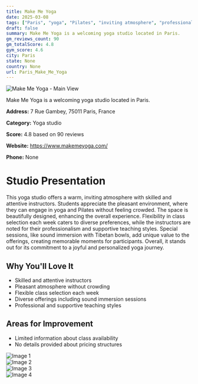 ```yaml
---
title: Make Me Yoga
date: 2025-03-08
tags: ["Paris", "yoga", "Pilates", "inviting atmosphere", "professional instructors", "Paris"]  
draft: false
summary: Make Me Yoga is a welcoming yoga studio located in Paris.
gm_reviews_count: 90
gm_totalScore: 4.8
gym_score: 4.6
city: Paris
state: None
country: None
url: Paris_Make_Me_Yoga
---
```


<div className="aspect-[16/9] relative my-8">
  <img 
    src="https://lh5.googleusercontent.com/p/AF1QipNCwcXnlUDz48XqRst5vXunqZYREx_3Stdwm7RL=w1920-h1080-k-no"
    alt="Make Me Yoga - Main View"
    className="object-cover absolute inset-0 w-full h-full rounded-lg"
  />
</div>

Make Me Yoga is a welcoming yoga studio located in Paris.

**Address:** 7 Rue Gambey, 75011 Paris, France

**Category:** Yoga studio

**Score:** 4.8 based on 90 reviews

**Website:** https://www.makemeyoga.com/

**Phone:** None

# Studio Presentation

This yoga studio offers a warm, inviting atmosphere with skilled and attentive instructors. Students appreciate the pleasant environment, where they can engage in yoga and Pilates without feeling crowded. The space is beautifully designed, enhancing the overall experience. Flexibility in class selection each week caters to diverse preferences, while the instructors are noted for their professionalism and supportive teaching styles. Special sessions, like sound immersion with Tibetan bowls, add unique value to the offerings, creating memorable moments for participants. Overall, it stands out for its commitment to a joyful and personalized yoga journey.

## Why You'll Love It

- Skilled and attentive instructors
- Pleasant atmosphere without crowding
- Flexible class selection each week
- Diverse offerings including sound immersion sessions
- Professional and supportive teaching styles

## Areas for Improvement

- Limited information about class availability
- No details provided about pricing structures

<div className="grid grid-cols-1 xl:grid-cols-2 gap-4 my-8">
<div className="aspect-[4/3] relative"><img src="https://lh5.googleusercontent.com/p/AF1QipNxVDyMwuxoF7p9xp7P-OjLHBqcTk6oM0_cDO2D=w1920-h1080-k-no" alt="Image 1" className="object-cover absolute inset-0 w-full h-full rounded-lg" /></div>
<div className="aspect-[4/3] relative"><img src="https://lh5.googleusercontent.com/p/AF1QipPV8JyQ6yq2SvYV7WKRiqAtS1OrurFI5cDoqcgw=w1920-h1080-k-no" alt="Image 2" className="object-cover absolute inset-0 w-full h-full rounded-lg" /></div>
<div className="aspect-[4/3] relative"><img src="https://lh5.googleusercontent.com/p/AF1QipMFFCc-FtxQia4ZJCcFCkypNvAs17sN-jx9iOUl=w1920-h1080-k-no" alt="Image 3" className="object-cover absolute inset-0 w-full h-full rounded-lg" /></div>
<div className="aspect-[4/3] relative"><img src="https://lh5.googleusercontent.com/p/AF1QipNO5RFiuIbpD4kN_dKnyEn030YPAm0JvrQH8hUY=w1920-h1080-k-no" alt="Image 4" className="object-cover absolute inset-0 w-full h-full rounded-lg" /></div>
</div>